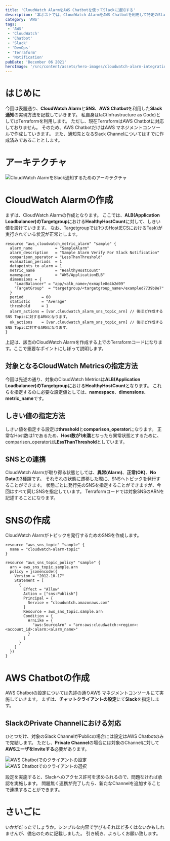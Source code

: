 ```yaml
---
title: 'CloudWatch AlarmをAWS Chatbotを使ってSlackに通知する'
description: '本ポストでは、CloudWatch AlarmをAWS Chatbotを利用して特定のSlack Channelに通知する方法を記載します。'
category: 'AWS'
tags:
 - 'AWS'
 - 'CloudWatch'
 - 'Chatbot'
 - 'Slack'
 - 'DevOps'
 - 'Terraform'
 - 'Notification'
pubDate: 'December 06 2021'
heroImage: '/src/content/assets/hero-images/cloudwatch-alarm-integration-slack.png'
---
```



# はじめに
今回は表題通り、**CloudWatch Alarm**と**SNS**、**AWS Chatbot**を利用した**Slack通知**の実現方法を記載していきます。
私自身はIaC(Infrastructure as Code)としてはTerraformを利用します。
ただし、現在TerraformはAWS Chatbotに対応しておりません。
そのため、AWS ChatbotだけはAWS マネジメントコンソールで作成していきます。
また、通知先となるSlack Channelについてはすでに作成済みであることとします。

# アーキテクチャ
<Image class="mb-10" src={architectureCloudWatchAlarmIntegrationSlack} alt='CloudWatch AlarmをSlack通知するためのアーキテクチャ' />

# CloudWatch Alarmの作成
まずは、CloudWatch Alarmの作成となります。
ここでは、**ALB(Application Loadbalancer)**の**Targetgroup**における**HealthyHostCount**に対して、しきい値を設けていきます。
なお、Targetgroupでは1つのHost(ECSにおけるTask)が実行されている状況が正常とします。

```hcl
resource "aws_cloudwatch_metric_alarm" "sample" {
  alarm_name          = "SampleAlarm"
  alarm_description   = "Sample Alarm Verify For Slack Notification"
  comparison_operator = "LessThanThreshold"
  evaluation_periods  = 1
  datapoints_to_alarm = 1
  metric_name         = "HealthyHostCount"
  namespace           = "AWS/ApplicationELB"
  dimensions = {
    "LoadBalancer" = "app/<alb_name>/exmaple8e4b2d09"
    "TargetGroup"  = "targetgroup/<targetgroup_name>/exampled7739b8e7"
  }
  period        = 60
  statistic     = "Average"
  threshold     = 1
  alarm_actions = [var.cloudwatch_alarm_sns_topic_arn] // 後ほど作成するSNS Topicに対するARNとなります。
  ok_actions    = [var.cloudwatch_alarm_sns_topic_arn] // 後ほど作成するSNS Topicに対するARNとなります。
}
```
上記は、該当のCloudWatch Alarmを作成する上でのTerraformコードになります。ここで重要なポイントにしぼって説明します。

## 対象となるCloudWatch Metricsの指定方法
今回は先述の通り、対象のCloudWatch Metricsは**ALB(Application Loadbalancer)**の**Targetgroup**における**HealthyHostCount**となります。
これらを指定するのに必要な設定値としては、**namespace**、**dimensions**、**metric_name**です。

## しきい値の指定方法
しきい値を指定する設定は**threshold**と**comparison_operator**になります。
正常なHost数は1であるため、**Host数が1未満**となったら異常状態とするために、comparison_operatorは**LEssThanThreshold**としています。

## SNSとの連携
CloudWatch Alarmが取り得る状態としては、**異常(Alarm)**、**正常(OK)**、**No Data**の3種類です。
それぞれの状態に遷移した際に、SNSへトピックを発行することができます。
状態ごとに発行先のSNSを指定することができますが、今回はすべて同じSNSを指定しています。
Terraformコードでは対象SNSのARNを記述することになります。

# SNSの作成
CloudWatch Alarmがトピックを発行するためのSNSを作成します。

```hcl
resource "aws_sns_topic" "sample" {
  name = "cloudwatch-alarm-topic"
}

resource "aws_sns_topic_policy" "sample" {
  arn = aws_sns_topic.sample.arn
  policy = jsonencode({
    Version = "2012-10-17"
    Statement = [
      {
        Effect = "Allow"
        Action = ["sns:Publish"]
        Principal = {
          Service = "cloudwatch.amazonaws.com"
        }
        Resource = aws_sns_topic.sample.arn
        Condition = {
          ArnLike = {
            "aws:SourceArn" = "arn:aws:cloudwatch:<region>:<account_id>:alarm:<alarm_name>"
          }
        }
      }
    ]
  })
}
```

# AWS Chatbotの作成
AWS Chatbotの設定については先述の通りAWS マネジメントコンソールにて実施していきます。
まずは、**チャットクライアントの設定**にて**Slack**を指定します。

## SlackのPrivate Channelにおける対応
ひとつだけ、対象のSlack ChannelがPublicの場合には設定はAWS Chatbotのみで完結します。
ただし、**Private Channel**の場合には対象のChannelに対して**AWSユーザをInviteする**必要があります。

<Image class="mb-10" src={chatbotClientSetting} alt='AWS Chatbotでのクライアントの設定' />
<Image class="mb-10" src={chatbotClientSelect} alt='AWS Chatbotでのクライアントの選択' />

設定を実施すると、Slackへのアクセス許可を求められるので、問題なければ承認を実施します。
問題無く連携が完了したら、新たなChannelを追加することで連携することができます。

# さいごに
いかがだったでしょうか。シンプルな内容で学びもそれほど多くはないかもしれませんが、備忘のために記載しました。
引き続き、よろしくお願い致します。
